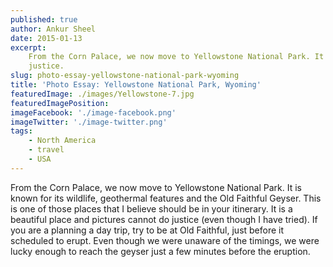 ```yaml
---
published: true
author: Ankur Sheel
date: 2015-01-13
excerpt:
    From the Corn Palace, we now move to Yellowstone National Park. It is a beautiful place and pictures cannot do
    justice.
slug: photo-essay-yellowstone-national-park-wyoming
title: 'Photo Essay: Yellowstone National Park, Wyoming'
featuredImage: ./images/Yellowstone-7.jpg
featuredImagePosition:
imageFacebook: './image-facebook.png'
imageTwitter: './image-twitter.png'
tags:
    - North America
    - travel
    - USA
---
```


From the Corn Palace, we now move to Yellowstone National Park. It is known for its wildlife, geothermal features and
the Old Faithful Geyser. This is one of those places that I believe should be in your itinerary. It is a beautiful place
and pictures cannot do justice (even though I have tried). If you are a planning a day trip, try to be at Old Faithful,
just before it scheduled to erupt. Even though we were unaware of the timings, we were lucky enough to reach the geyser
just a few minutes before the eruption.

<ImageGallery relativeDirectory={props.path} />
